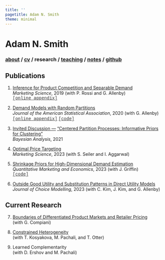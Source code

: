 ```yaml
---
title: ''
pagetitle: Adam N. Smith
theme: minimal
---
```


<div class="header">
<h1 class="item">Adam N. Smith</h1>
<h3 class="item">
[about](index.html) /
<a href=files/smith-cv.pdf target="_blank">cv</a> /
research /
[teaching](teaching.html) /
[notes](notes.html) /
<a href="https://github.com/adam-n-smith" target="_blank">github</a>
</h3>
</div>

<p class="" style="margin: 25px;"></p>

<h2> Publications </h2>

1. [Inference for Product Competition and Separable Demand](https://pubsonline.informs.org/doi/abs/10.1287/mksc.2019.1159)\
*Marketing Science*, 2019 (with P. Rossi and G. Allenby)\
<a 
href="files/research/separabledemand_appendix.pdf" 
style="color:rgb(51,51,51);font-family:Courier New">[online appendix]</a>

2. [Demand Models with Random Partitions](https://www.tandfonline.com/doi/full/10.1080/01621459.2019.1604360)\
*Journal of the American Statistical Association*, 2020 (with G. Allenby)\
<a 
href="files/research/dmrp_appendix.pdf" 
style="color:rgb(51,51,51);font-family:Courier New">[online appendix]</a>
<a 
href="https://github.com/adam-n-smith/demand-models-random-partitions" 
style="color:rgb(51,51,51);font-family:Courier New">[code]</a>

3. [Invited Discussion ---](files/research/centered-partition-processes-discussion.pdf) ["Centered Partition Processes: Informative Priors for Clustering"](https://projecteuclid.org/journals/bayesian-analysis/volume-16/issue-1/Centered-Partition-Processes-Informative-Priors-for-Clustering-with-Discussion/10.1214/20-BA1197.full)\
*Bayesian Analysis*, 2021\

4. [Optimal Price Targeting](https://pubsonline.informs.org/doi/abs/10.1287/mksc.2022.1387)\
*Marketing Science*, 2023 (with S. Seiler and I. Aggarwal)\

5. [Shrinkage Priors for High-Dimensional Demand Estimation](https://link.springer.com/article/10.1007/s11129-022-09260-7)\
*Quantitative Marketing and Economics*, 2023 (with J. Griffin)\
<a 
href="https://github.com/adam-n-smith/hierarchical-shrinkage" 
style="color:rgb(51,51,51);font-family:Courier New">[code]</a>

6. [Outside Good Utility and Substitution Patterns in Direct Utility Models](https://www.sciencedirect.com/science/article/abs/pii/S1755534523000489)\
*Journal of Choice Modelling*, 2023 (with C. Kim, J. Kim, and G. Allenby)\

<h2> Current Research </h2>

7. [Boundaries of Differentiated Product Markets and Retailer Pricing](https://papers.ssrn.com/sol3/papers.cfm?abstract_id=3916922)\
(with G. Compiani)

8. [Constrained Heterogeneity](https://papers.ssrn.com/sol3/papers.cfm?abstract_id=4331470)\
(with T. Kosyakova, M. Pachali, and T. Otter)

9. Learned Complementarity\
(with D. Ershov and M. Pachali)

